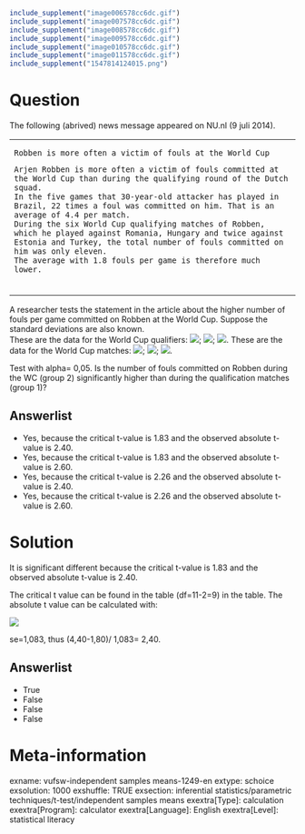 ```r
include_supplement("image006578cc6dc.gif")
include_supplement("image007578cc6dc.gif")
include_supplement("image008578cc6dc.gif")
include_supplement("image009578cc6dc.gif")
include_supplement("image010578cc6dc.gif")
include_supplement("image011578cc6dc.gif")
include_supplement("1547814124015.png")
```

Question
========
The following (abrived) news message appeared on NU.nl (9 juli 2014).  
  

<table>
<colgroup>
<col style="width: 100%" />
</colgroup>
<tbody>
<tr class="odd">
<td><pre><code>Robben is more often a victim of fouls at the World Cup </code></pre>
<pre><code>Arjen Robben is more often a victim of fouls committed at the World Cup than during the qualifying round of the Dutch squad. 
In the five games that 30-year-old attacker has played in Brazil, 22 times a foul was committed on him. That is an average of 4.4 per match. 
During the six World Cup qualifying matches of Robben, which he played against Romania, Hungary and twice against Estonia and Turkey, the total number of fouls committed on him was only eleven. 
The average with 1.8 fouls per game is therefore much lower. </code></pre>
<br />
</td>
</tr>
</tbody>
</table>

  
A researcher tests the statement in the article about the higher number
of fouls per game committed on Robben at the World Cup. Suppose the
standard deviations are also known.  
These are the data for the World Cup qualifiers:
![](image006578cc6dc.gif);
![](image007578cc6dc.gif);
![](image008578cc6dc.gif).
These are the data for the World Cup matches:
![](image009578cc6dc.gif);
![](image010578cc6dc.gif);
![](image011578cc6dc.gif).
  
Test with alpha= 0,05. Is the number of fouls committed on Robben during
the WC (group 2) significantly higher than during the qualification
matches (group 1)?

Answerlist
----------
* Yes, because the critical t-value is 1.83 and the observed absolute
  t-value is 2.40.
* Yes, because the critical t-value is 1.83 and the observed absolute
  t-value is 2.60.
* Yes, because the critical t-value is 2.26 and the observed absolute
  t-value is 2.40.
* Yes, because the critical t-value is 2.26 and the observed absolute
  t-value is 2.60.

Solution
========





It is significant different because the critical t-value is 1.83 and the
observed absolute t-value is 2.40.  
  
The critical t value can be found in the table (df=11-2=9) in the table.
The absolute t value can be calculated with:  
  
  
![](1547814124015.png)
  
se=1,083, thus (4,40-1,80)/ 1,083= 2,40.

Answerlist
----------
* True
* False
* False
* False

Meta-information
================
exname: vufsw-independent samples means-1249-en
extype: schoice
exsolution: 1000
exshuffle: TRUE
exsection: inferential statistics/parametric techniques/t-test/independent samples means
exextra[Type]: calculation
exextra[Program]: calculator
exextra[Language]: English
exextra[Level]: statistical literacy


